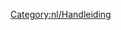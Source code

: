 
{{en/Bilingual box| nl
| ''Hieronder staan de '''Veelgestelde vragen''' over verschillende onderwerpen ivm met OpenTTD.''
''Lees de [[nl/Archive/Other/Veelgestelde vragen|Hoofdartikel]] voor een uitleg over het concept van dit onderdeel.
| ''The following are '''Frequently Asked Questions''' about various portions of OpenTTD.''<br/>''Read the [[en/FAQs|main article]] for an explanation of the concept of FAQs.''}}

[[Category:nl/Handleiding]]